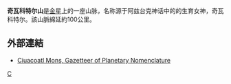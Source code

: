 {{Infobox feature on celestial object
|name        = 奇瓦科特尔山
|type        = 山脉
|coordinates = {{coord|53.0|N|150.9|E|globe:venus_type:landmark|display=inline,title}}
|diameter    = {{convert|100|km}}
|eponym      = {{le|奇瓦科特尔|Cihuacōātl}}
|globe       = 金星
}}
'''奇瓦科特尔山'''是[[金星|金星]]上的一座山脉，名称源于阿兹台克神话中的的生育女神，奇瓦科特尔。該山脈綿延約100公里。

==外部連結==
*[http://planetarynames.wr.usgs.gov/Feature/1224 Ciuacoatl Mons, Gazetteer of Planetary Nomenclature]{{Wayback|url=http://planetarynames.wr.usgs.gov/Feature/1224 |date=20161215172146 }}

[[Category:金星的山峰|C]]